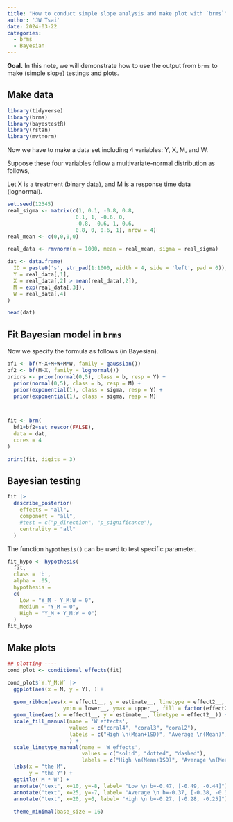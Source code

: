 ```yaml
---
title: "How to conduct simple slope analysis and make plot with `brms`"
author: 'JW Tsai'
date: 2024-03-22
categories: 
  - brms
  - Bayesian
---
```


**Goal.** In this note, we will demonstrate how to use the output from `brms` to make (simple slope) testings and plots.

## Make data

```r
library(tidyverse)
library(brms)
library(bayestestR)
library(rstan)
library(mvtnorm)
```

Now we have to make a data set including 4 variables: Y, X, M, and W.

Suppose these four variables follow a multivariate-normal distribution as follows,

Let X is a treatment (binary data), and M is a response time data (lognormal).

\begin{equation}
\begin{bmatrix}
Y \\ X \\M \\W 
\end{bmatrix}
= \text{MVN}\left(
\begin{bmatrix}
0 \\0 \\ 0\\ 0
\end{bmatrix},
\begin{bmatrix}
1 & 0.1 & -0.8 & 0.8  \\
0.1 & 1 & -0.6 & 0\\ 
-0.8 & -0.6 & 1 & 0.6\\
0.8 & 0 & 0.6 & 1
\end{bmatrix}
\right)
\end{equation}

```r
set.seed(12345)
real_sigma <- matrix(c(1, 0.1, -0.8, 0.8,
                      0.1, 1, -0.6, 0,
                      -0.8, -0.6, 1, 0.6,
                      0.8, 0, 0.6, 1), nrow = 4)
real_mean <- c(0,0,0,0)

real_data <- rmvnorm(n = 1000, mean = real_mean, sigma = real_sigma)

dat <- data.frame(
  ID = paste0('s', str_pad(1:1000, width = 4, side = 'left', pad = 0)),
  Y = real_data[,1],
  X = real_data[,2] > mean(real_data[,2]),
  M = exp(real_data[,3]),
  W = real_data[,4]
)

head(dat)
```

## Fit Bayesian model in `brms`

Now we specify the formula as follows (in Bayesian).

```{=tex}
\begin{align}
\text{Likelihood.}\\
Y &\sim N(\mu_y, \sigma_y^2) \\
M &\sim \log N(\mu_m, \sigma_m^2) \\

\mu_y &= \beta_{01} + \beta_x X + \beta_m M + \beta_w W + \beta _{mw}M \cdot W \\
\mu_m &= \beta_{02} + \beta_x X \\ \\

\text{Priors.}\\

\sigma_y^2, \sigma_m^2 & \sim \text{Exp}(1) \\
\beta_{01}, ..., \beta _{x} &\sim N(0,5) 
\end{align}
```


```r
bf1 <- bf(Y~X+M+W+M*W, family = gaussian())
bf2 <- bf(M~X, family = lognormal())
priors <- prior(normal(0,5), class = b, resp = Y) + 
  prior(normal(0,5), class = b, resp = M) + 
  prior(exponential(1), class = sigma, resp = Y) +
  prior(exponential(1), class = sigma, resp = M) 



fit <- brm(
  bf1+bf2+set_rescor(FALSE), 
  data = dat,
  cores = 4
)

```

```r
print(fit, digits = 3)

```

## Bayesian testing

```r
fit |> 
  describe_posterior(
    effects = "all",
    component = "all",
    #test = c("p_direction", "p_significance"),
    centrality = "all"
  )

```

The function `hypothesis()` can be used to test specific parameter.

```r
fit_hypo <- hypothesis(
  fit, 
  class = 'b',
  alpha = .05,
  hypothesis = 
  c(
    Low = "Y_M - Y_M:W = 0",
    Medium = "Y_M = 0",
    High = "Y_M + Y_M:W = 0")
  ) 
fit_hypo
```



## Make plots



```r
## plotting ----
cond_plot <- conditional_effects(fit)
```

```r
cond_plot$`Y.Y_M:W` |>
  ggplot(aes(x = M, y = Y), ) +
  
  geom_ribbon(aes(x = effect1__, y = estimate__, linetype = effect2__,
                  ymin = lower__, ymax = upper__, fill = factor(effect2__)), alpha = 0.5) +
  geom_line(aes(x = effect1__, y = estimate__, linetype = effect2__)) +
  scale_fill_manual(name = 'W effects',
                    values = c("coral4", "coral3", "coral2"),
                    labels = c("High \n(Mean+1SD)", "Average \n(Mean)", "Low \n(Mean-1SD)"),
                    ) +
  scale_linetype_manual(name = 'W effects',
                        values = c("solid", "dotted", "dashed"),
                        labels = c("High \n(Mean+1SD)", "Average \n(Mean)", "Low \n(Mean-1SD)")) +
  labs(x = "the M", 
       y = "the Y") +
  ggtitle('M * W') +
  annotate("text", x=10, y=-8, label= "Low \n b=-0.47, [-0.49, -0.44]") +
  annotate("text", x=25, y=-7, label= "Average \n b=-0.37, [-0.38, -0.35]") +
  annotate("text", x=20, y=0, label= "High \n b=-0.27, [-0.28, -0.25]") +
  
  theme_minimal(base_size = 16)

```
